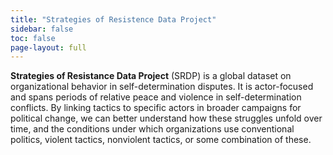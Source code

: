 ```yaml
---
title: "Strategies of Resistence Data Project"
sidebar: false
toc: false
page-layout: full
---
```


**Strategies of Resistance Data Project** (SRDP) is a global dataset on organizational behavior in self-determination disputes. It is actor-focused and spans periods of relative peace and violence in self-determination conflicts. By linking tactics to specific actors in broader campaigns for political change, we can better understand how these struggles unfold over time, and the conditions under which organizations use conventional politics, violent tactics, nonviolent tactics, or some combination of these.
